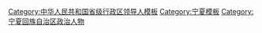 {{Navbox
|name = 宁夏回族自治区领导人
|title = [[宁夏回族自治区]]现任省部级官员
|state = {{{state<includeonly>|collapsed</includeonly>}}}
|bodyclass = hlist
|groupstyle = text-align: center;

|group1 = [[File:Danghui.svg|20px]] [[中国共产党]]
|list1 =
{{Navbox |child |groupstyle = text-align: center; 
|group1 = [[中国共产党宁夏回族自治区委员会|宁夏回族自治区党委]]<br /><small>第十三届</small>
|list1 =
{{Navbox |child |groupstyle = text-align: center; |groupwidth = 5.5em
|group1 = 书记★
|list1 = [[梁言顺]]
|group2 = 2 副书记☆
|list2 = 
# [[张雨浦]]
# [[陈雍]] <small>(中央纪委委员、专职副书记)</small>
|group3 = 10 其他常委☆
|list3 = 
# [[艾俊涛]] <small>(中央纪委委员)</small>
# [[雷东生]] <small>(自治区党委秘书长)</small>
# [[李金科]] <small>(自治区党委宣传部长)</small>
# [[石岱]] <small>(自治区党委组织部长)</small>
# [[马汉成]] <small>(自治区党委统战部长)</small>
# [[陈春平 (1970年)|陈春平]]
# [[买彦州]]
# [[郭建军 (1965年)|郭建军]] <small>(宁夏军区政委)</small>
# [[赵旭辉]] <small>(银川市委书记)</small>
# [[王刚 (1969年)|王刚]] <small>(自治区党委政法委书记)</small>
}}

|group2 = [[中国共产党宁夏回族自治区纪律检查委员会|宁夏回族自治区纪委]]<br /><small>第十三届</small>
|list2 =
{{Navbox |child |groupstyle = text-align: center; |groupwidth = 5.5em
|group1 = 书记☆
|list1 = [[艾俊涛]] <small>(中央纪委委员)</small>
}}
}}

|group2 = {{中华人民共和国国徽|20}} [[宁夏回族自治区人民政府|宁夏回族自治区政府]]
|list2 = 
{{Navbox |child |groupwidth = 5.5em
|group1 = [[宁夏行政长官列表|主席]]★
|list1 = [[张雨浦]]
|group2 = 8 副主席☆
|list2 =
# [[陈春平 (1970年)|陈春平]] <small>(常务副主席)</small>
# [[买彦州]]
# [[赵永清 (1963年)|赵永清]]
# [[王和山]]
# [[刘可为]]
# [[杨东 (1962年)|杨东]] <small>(自治区公安厅长)</small>
# [[吴秀章]]
# [[王道席]]
}}

|group3 = {{中华人民共和国国徽|20}} [[宁夏回族自治区人民代表大会常务委员会|宁夏回族自治区人大<br />常委会]]<br /><small>第十二届</small>
|list3 =
{{Navbox |child |groupwidth = 5.5em
|group1 = 主任★
|list1 = [[梁言顺]]
|group2 = {{nowrap begin}}6 副主任☆{{nowrap end}}
|list2 =	
# [[姚爱兴]] <small>(全国政协常委，民进籍)</small>
# [[董玲]]
# [[杨玉经]]
# [[沈凡]] <small>(自治区党委组织部副部长)</small>
# [[沈左权]]
# [[白尚成]]
}}

|group4 = [[File:Charter of the Chinese People's Political Consultative Conference (CPPCC) logo.svg|20px]] [[中国人民政治协商会议宁夏回族自治区委员会|宁夏回族自治区政协]]<br /><small>第十一届</small>
|list4 =
{{Navbox |child |groupwidth = 5.5em
|group1 = 主席★
|list1 = [[崔波 (官员)|崔波]]
|group2 = 10 副主席☆
|list2 =
# [[赵永清 (1963年)|赵永清]]
# [[张守志]] <small>(全国政协常委，民革籍)</small>
# [[洪洋]] <small>(无党派)</small>
# [[杨培君]] <small>(民建籍)</small>
# [[郭虎]]
# [[冯志强 (1962年)|冯志强]]
# [[王紫云]]
# [[马秀珍]] <small>(九三学社籍)</small>
# [[郑震]]
# [[许宁 (1963年)|许宁]]
}}

|group5 = {{中华人民共和国国徽|20}} [[宁夏回族自治区监察委员会|宁夏回族自治区监察委]]
|list5 =
{{Navbox |child |groupwidth = 5.5em
|group1 = 主任☆
|list1 = [[艾俊涛]] <small>(中央纪委委员)</small>
}}

|group6 = [[File:Supreme People's Court of P.R.China's badge.svg|20px]] [[宁夏回族自治区高级人民法院|宁夏回族自治区高院]]
|list6 =
{{Navbox |child |groupwidth = 5.5em
|group1 = 院长☆
|list1 = [[沙闻麟]]
}}

|group7 = [[File:Supreme People's Procuratorate of P.R.China's badge .svg|20px]] [[宁夏回族自治区人民检察院|宁夏回族自治区检察院]]
|list7 =
{{Navbox |child |groupwidth = 5.5em
|group1 = 检察长☆
|list1 = [[时侠联]]
}}

|belowstyle = text-align: left;
|below = “★/☆”表示[[省部级正职]]/[[省部级副职|副职]][[中华人民共和国公务员|公务员]]（特殊界别人士或除外），参见[[中华人民共和国公务员#行政级别|中国公务员级别]]。
{{中华人民共和国省级行政区现任领导人模板索引}}
}}<noinclude>
{{collapsible option}}
[[Category:中华人民共和国省级行政区领导人模板]]
[[Category:宁夏模板]]
[[Category:宁夏回族自治区政治人物]]
</noinclude>